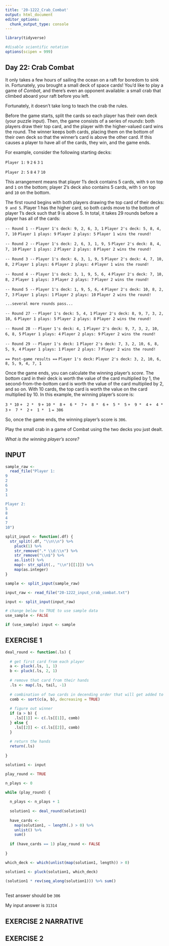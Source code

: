 ```yaml
---
title: '20-1222_Crab_Combat'
output: html_document
editor_options: 
  chunk_output_type: console
---
```


```r
library(tidyverse)

#disable scientific notation
options(scipen = 999)
```

## Day 22: Crab Combat

It only takes a few hours of sailing the ocean on a raft for boredom to sink in. Fortunately, you brought a small deck of space cards! You'd like to play a game of *Combat*, and there's even an opponent available: a small crab that climbed aboard your raft before you left.

Fortunately, it doesn't take long to teach the crab the rules.

Before the game starts, split the cards so each player has their own deck (your puzzle input). Then, the game consists of a series of *rounds*: both players draw their top card, and the player with the higher-valued card wins the round. The winner keeps both cards, placing them on the bottom of their own deck so that the winner's card is above the other card. If this causes a player to have all of the cards, they win, and the game ends.

For example, consider the following starting decks:

`Player 1:`
`9`
`2`
`6`
`3`
`1`

`Player 2:`
`5`
`8`
`4`
`7`
`10`

This arrangement means that player 1's deck contains 5 cards, with `9` on top and `1` on the bottom; player 2's deck also contains 5 cards, with `5` on top and `10` on the bottom.

The first round begins with both players drawing the top card of their decks: `9 and 5`. Player 1 has the higher card, so both cards move to the bottom of player 1's deck such that 9 is above 5. In total, it takes 29 rounds before a player has all of the cards:

`-- Round 1 --`
`Player 1's deck: 9, 2, 6, 3, 1`
`Player 2's deck: 5, 8, 4, 7, 10`
`Player 1 plays: 9`
`Player 2 plays: 5`
`Player 1 wins the round!`

`-- Round 2 --`
`Player 1's deck: 2, 6, 3, 1, 9, 5`
`Player 2's deck: 8, 4, 7, 10`
`Player 1 plays: 2`
`Player 2 plays: 8`
`Player 2 wins the round!`

`-- Round 3 --`
`Player 1's deck: 6, 3, 1, 9, 5`
`Player 2's deck: 4, 7, 10, 8, 2`
`Player 1 plays: 6`
`Player 2 plays: 4`
`Player 1 wins the round!`

`-- Round 4 --`
`Player 1's deck: 3, 1, 9, 5, 6, 4`
`Player 2's deck: 7, 10, 8, 2`
`Player 1 plays: 3`
`Player 2 plays: 7`
`Player 2 wins the round!`

`-- Round 5 --`
`Player 1's deck: 1, 9, 5, 6, 4`
`Player 2's deck: 10, 8, 2, 7, 3`
`Player 1 plays: 1`
`Player 2 plays: 10`
`Player 2 wins the round!`

`...several more rounds pass...`

`-- Round 27 --`
`Player 1's deck: 5, 4, 1`
`Player 2's deck: 8, 9, 7, 3, 2, 10, 6`
`Player 1 plays: 5`
`Player 2 plays: 8`
`Player 2 wins the round!`

`-- Round 28 --`
`Player 1's deck: 4, 1`
`Player 2's deck: 9, 7, 3, 2, 10, 6, 8, 5`
`Player 1 plays: 4`
`Player 2 plays: 9`
`Player 2 wins the round!`

`-- Round 29 --`
`Player 1's deck: 1`
`Player 2's deck: 7, 3, 2, 10, 6, 8, 5, 9, 4`
`Player 1 plays: 1`
`Player 2 plays: 7`
`Player 2 wins the round!`


`== Post-game results ==`
`Player 1's deck: `
`Player 2's deck: 3, 2, 10, 6, 8, 5, 9, 4, 7, 1`

Once the game ends, you can calculate the winning player's *score*. The bottom card in their deck is worth the value of the card multiplied by 1, the second-from-the-bottom card is worth the value of the card multiplied by 2, and so on. With 10 cards, the top card is worth the value on the card multiplied by 10. In this example, the winning player's score is:

`   3 * 10`
`+  2 *  9`
`+ 10 *  8`
`+  6 *  7`
`+  8 *  6`
`+  5 *  5`
`+  9 *  4`
`+  4 *  3`
`+  7 *  2`
`+  1 *  1`
`= 306`

So, once the game ends, the winning player's score is `306`.

Play the small crab in a game of Combat using the two decks you just dealt. 

*What is the winning player's score?*

## INPUT

```r
sample_raw <- 
  read_file("Player 1:
9
2
6
3
1

Player 2:
5
8
4
7
10")

split_input <- function(.df) {
  str_split(.df, "\\n\\n") %>% 
    pluck(1) %>% 
    str_remove(".* \\d:\\n") %>% 
    str_remove("\\n$") %>% 
    as.list() %>%
    map(~ str_split(., "\\n")[[1]]) %>% 
    map(as.integer)
}

sample <- split_input(sample_raw)


```


```r
input_raw <- read_file("20-1222_input_crab_combat.txt")

input <- split_input(input_raw)

```


```r
# change below to TRUE to use sample data
use_sample <- FALSE

if (use_sample) input <- sample
```



## EXERCISE 1

```r

deal_round <- function(.ls) {
  
  # get first card from each player
  a <- pluck(.ls, 1, 1)
  b <- pluck(.ls, 2, 1)
  
  # remove that card from their hands
  .ls <- map(.ls, tail, -1)
  
  # combination of two cards in decending order that will get added to winner's hand
  comb <- sort(c(a, b), decreasing = TRUE)
  
  # figure out winner
  if (a > b) {
    .ls[[1]] <- c(.ls[[1]], comb)
  } else {
    .ls[[2]] <- c(.ls[[2]], comb)
  }
  
  # return the hands 
  return(.ls)
  
}

solution1 <- input

play_round <- TRUE

n_plays <- 0

while (play_round) {
  
  n_plays <- n_plays + 1
  
  solution1 <- deal_round(solution1)
  
  have_cards <- 
    map(solution1, ~ length(.) > 0) %>% 
    unlist() %>% 
    sum()
  
  if (have_cards == 1) play_round <- FALSE
  
}

which_deck <- which(unlist(map(solution1, length)) > 0)

solution1 <- pluck(solution1, which_deck)
 
(solution1 * rev(seq_along(solution1))) %>% sum()
  
```

Test answer should be `306`

My input answer is `31314`


## EXERCISE 2 NARRATIVE



## EXERCISE 2


```r


```

